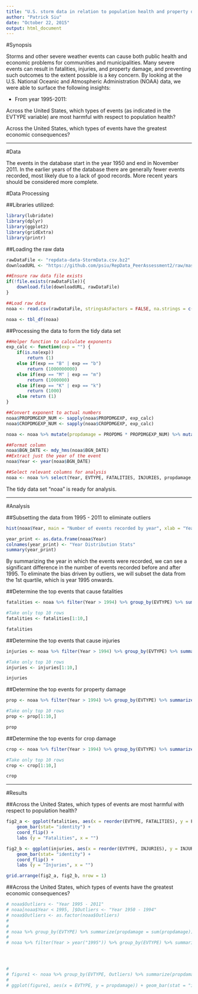 ```yaml
---
title: "U.S. storm data in relation to population health and property damage"
author: "Patrick Siu"
date: "October 22, 2015"
output: html_document
---
```


#Synopsis

Storms and other severe weather events can cause both public health and economic problems for communities and municipalities. Many severe events can result in fatalities, injuries, and property damage, and preventing such outcomes to the extent possible is a key concern.
By looking at the U.S. National Oceanic and Atmospheric Administration (NOAA) data, we were able to surface the following insights:

* From year 1995-2011:

Across the United States, which types of events (as indicated in the EVTYPE variable) are most harmful with respect to population health?

Across the United States, which types of events have the greatest economic consequences?

<hr>

#Data

The events in the database start in the year 1950 and end in November 2011. In the earlier years of the database there are generally fewer events recorded, most likely due to a lack of good records. More recent years should be considered more complete.





#Data Processing

##Libraries utilized:
```r
library(lubridate)
library(dplyr)
library(ggplot2)
library(gridExtra)
library(printr)
```

##Loading the raw data
```r
rawDataFile <- "repdata-data-StormData.csv.bz2"
downloadURL <- "https://github.com/psiu/RepData_PeerAssessment2/raw/master/repdata-data-StormData.csv.bz2"

##Ensure raw data file exists
if(!file.exists(rawDataFile)){
    download.file(downloadURL, rawDataFile)
}

##Load raw data
noaa <- read.csv(rawDataFile, stringsAsFactors = FALSE, na.strings = c("", "NA"), strip.white = TRUE, colClasses = c(EVTYPE ="factor"))

noaa <- tbl_df(noaa)
```

##Processing the data to form the tidy data set
```r
##Helper function to calculate exponents
exp_calc <- function(exp = "") {
    if(is.na(exp))
        return (1)
    else if(exp == "B" | exp == "b")
        return (1000000000)
    else if(exp == "M" | exp == "m")
        return (1000000)
    else if(exp == "K" | exp == "k")
        return (1000)
    else return (1)
}

##Convert exponent to actual numbers
noaa$PROPDMGEXP_NUM <- sapply(noaa$PROPDMGEXP, exp_calc)
noaa$CROPDMGEXP_NUM <- sapply(noaa$CROPDMGEXP, exp_calc)

noaa <- noaa %>% mutate(propdamage = PROPDMG * PROPDMGEXP_NUM) %>% mutate(cropdamage = CROPDMG * CROPDMGEXP_NUM)

##Format column
noaa$BGN_DATE <- mdy_hms(noaa$BGN_DATE)
##Extract just the year of the event
noaa$Year <- year(noaa$BGN_DATE)

##Select relevant columns for analysis
noaa <- noaa %>% select(Year, EVTYPE, FATALITIES, INJURIES, propdamage, cropdamage)
```

The tidy data set "noaa" is ready for analysis.

<hr>

#Analysis

##Subsetting the data from 1995 - 2011 to eliminate outliers

```r
hist(noaa$Year, main = "Number of events recorded by year", xlab = "Year", col = "gray")

year_print <- as.data.frame(noaa$Year)
colnames(year_print) <- "Year Distribution Stats"
summary(year_print)
```

By summarizing the year in which the events were recorded, we can see a significant difference in the number of events recorded before and after 1995.  To eliminate the bias driven by outliers, we will subset the data from the 1st quartile, which is year 1995 onwards.

##Determine the top events that cause fatalities

```r
fatalities <- noaa %>% filter(Year > 1994) %>% group_by(EVTYPE) %>% summarize(FATALITIES = sum(FATALITIES), INJURIES = sum(INJURIES)) %>% arrange(desc(FATALITIES))

#Take only top 10 rows
fatalities <- fatalities[1:10,]

fatalities
```

##Determine the top events that cause injuries

```r
injuries <- noaa %>% filter(Year > 1994) %>% group_by(EVTYPE) %>% summarize(FATALITIES = sum(FATALITIES), INJURIES = sum(INJURIES)) %>% arrange(desc(INJURIES))

#Take only top 10 rows
injuries <- injuries[1:10,]

injuries
```

##Determine the top events for property damage

```r
prop <- noaa %>% filter(Year > 1994) %>% group_by(EVTYPE) %>% summarize(propdamage = sum(propdamage)) %>% arrange(desc(propdamage))

#Take only top 10 rows
prop <- prop[1:10,]

prop
```

##Determine the top events for crop damage

```r
crop <- noaa %>% filter(Year > 1994) %>% group_by(EVTYPE) %>% summarize(cropdamage = sum(cropdamage)) %>% arrange(desc(cropdamage))

#Take only top 10 rows
crop <- crop[1:10,]

crop
```

<hr>

#Results

##Across the United States, which types of events are most harmful with respect to population health?

```r

fig2_a <- ggplot(fatalities, aes(x = reorder(EVTYPE, FATALITIES), y = FATALITIES)) +
    geom_bar(stat= "identity") +
    coord_flip() +
    labs (y = "Fatalities", x = "")

fig2_b <- ggplot(injuries, aes(x = reorder(EVTYPE, INJURIES), y = INJURIES)) +
    geom_bar(stat= "identity") +
    coord_flip() +
    labs (y = "Injuries", x = "")

grid.arrange(fig2_a, fig2_b, nrow = 1)

```


##Across the United States, which types of events have the greatest economic consequences?



```r
# noaa$Outliers <- "Year 1995 - 2011"
# noaa[noaa$Year < 1995, ]$Outliers <- "Year 1950 - 1994"
# noaa$Outliers <- as.factor(noaa$Outliers)
# 
# 
# noaa %>% group_by(EVTYPE) %>% summarize(propdamage = sum(propdamage)) %>% arrange(desc(propdamage))
# 
# noaa %>% filter(Year > year("1995")) %>% group_by(EVTYPE) %>% summarize(propdamage = sum(propdamage)) %>% arrange(desc(propdamage))




# 
# figure1 <- noaa %>% group_by(EVTYPE, Outliers) %>% summarize(propdamage = sum(propdamage)) %>% arrange(desc(propdamage))
# 
# ggplot(figure1, aes(x = EVTYPE, y = propdamage)) + geom_bar(stat = "identity") + factor(. ~ Outliers)

```